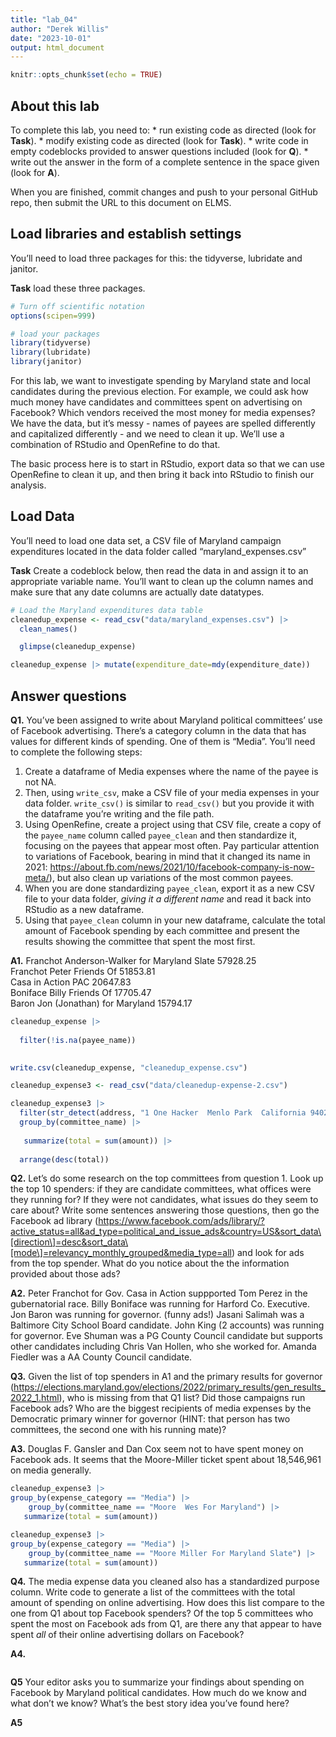 ```yaml
---
title: "lab_04"
author: "Derek Willis"
date: "2023-10-01"
output: html_document
---
```


```r
knitr::opts_chunk$set(echo = TRUE)
```

## About this lab

To complete this lab, you need to: \* run existing code as directed (look for **Task**). \* modify existing code as directed (look for **Task**). \* write code in empty codeblocks provided to answer questions included (look for **Q**). \* write out the answer in the form of a complete sentence in the space given (look for **A**).

When you are finished, commit changes and push to your personal GitHub repo, then submit the URL to this document on ELMS.

## Load libraries and establish settings

You'll need to load three packages for this: the tidyverse, lubridate and janitor.

**Task** load these three packages.

```r
# Turn off scientific notation
options(scipen=999)

# load your packages
library(tidyverse)
library(lubridate)
library(janitor)

```

For this lab, we want to investigate spending by Maryland state and local candidates during the previous election. For example, we could ask how much money have candidates and committees spent on advertising on Facebook? Which vendors received the most money for media expenses? We have the data, but it's messy - names of payees are spelled differently and capitalized differently - and we need to clean it up. We'll use a combination of RStudio and OpenRefine to do that.

The basic process here is to start in RStudio, export data so that we can use OpenRefine to clean it up, and then bring it back into RStudio to finish our analysis.

## Load Data

You'll need to load one data set, a CSV file of Maryland campaign expenditures located in the data folder called "maryland_expenses.csv"

**Task** Create a codeblock below, then read the data in and assign it to an appropriate variable name. You'll want to clean up the column names and make sure that any date columns are actually date datatypes.

```r
# Load the Maryland expenditures data table
cleanedup_expense <- read_csv("data/maryland_expenses.csv") |>
  clean_names() 
```
```r

  glimpse(cleanedup_expense)

```
```r
cleanedup_expense |> mutate(expenditure_date=mdy(expenditure_date)) 
```

## Answer questions

**Q1.** You've been assigned to write about Maryland political committees' use of Facebook advertising. There's a category column in the data that has values for different kinds of spending. One of them is "Media". You'll need to complete the following steps:

   1. Create a dataframe of Media expenses where the name of the payee is not NA.
   2. Then, using `write_csv`, make a CSV file of your media expenses in your data folder. `write_csv()` is similar to `read_csv()` but you provide it with the dataframe you're writing and the file path.
   3. Using OpenRefine, create a project using that CSV file, create a copy of the `payee_name` column called `payee_clean` and then standardize it, focusing on the payees that appear most often. Pay particular attention to variations of Facebook, bearing in mind that it changed its name in 2021: <https://about.fb.com/news/2021/10/facebook-company-is-now-meta/>), but also clean up variations of the most common payees.
   4. When you are done standardizing `payee_clean`, export it as a new CSV file to your data folder, *giving it a different name* and read it back into RStudio as a new dataframe.
   5. Using that `payee_clean` column in your new dataframe, calculate the total amount of Facebook spending by each committee and present the results showing the committee that spent the most first.

**A1.** 
Franchot Anderson-Walker for Maryland Slate	57928.25			
Franchot Peter Friends Of	51853.81			
Casa in Action PAC	20647.83			
Boniface Billy Friends Of	17705.47			
Baron Jon (Jonathan) for Maryland	15794.17

```r
cleanedup_expense |>
  
  filter(!is.na(payee_name)) 
  
```


```r

write.csv(cleanedup_expense, "cleanedup_expense.csv")


```


```r
cleanedup_expense3 <- read_csv("data/cleanedup-expense-2.csv")
```


```r
cleanedup_expense3 |>
  filter(str_detect(address, "1 One Hacker  Menlo Park  California 94025")  | str_detect(address, "1601 Willow Road  Menlo Park  California 94025")  | str_detect(address, "1 Facebook Way  Menlo Park  California 94025") | str_detect(address, "1 Hacker Way  Menlo Park  California 94025")) |>
  group_by(committee_name) |>
 
   summarize(total = sum(amount)) |>
  
  arrange(desc(total)) 
```

**Q2.** Let's do some research on the top committees from question 1. Look up the top 10 spenders: if they are candidate committees, what offices were they running for? If they were not candidates, what issues do they seem to care about? Write some sentences answering those questions, then go the Facebook ad library ([https://www.facebook.com/ads/library/?active_status=all&ad_type=political_and_issue_ads&country=US&sort_data\\[direction\\]=desc&sort_data\\[mode\\]=relevancy_monthly_grouped&media_type=all](https://www.facebook.com/ads/library/?active_status=all&ad_type=political_and_issue_ads&country=US&sort_data\%5Bdirection\%5D=desc&sort_data\%5Bmode\%5D=relevancy_monthly_grouped&media_type=all){.uri}) and look for ads from the top spender. What do you notice about the the information provided about those ads?

**A2.** Peter Franchot for Gov. Casa in Action suppported Tom Perez in the gubernatorial race. Billy Boniface was running for Harford Co. Executive. Jon Baron was running for governor. (funny ads!) Jasani Salimah was a Baltimore City School Board candidate. John King (2 accounts) was running for governor. Eve Shuman was a PG County Council candidate but supports other candidates including Chris Van Hollen, who she worked for. Amanda Fiedler was a AA County Council candidate.



**Q3.** Given the list of top spenders in A1 and the primary results for governor (<https://elections.maryland.gov/elections/2022/primary_results/gen_results_2022_1.html>), who is missing from that Q1 list? Did those campaigns run Facebook ads? Who are the biggest recipients of media expenses by the Democratic primary winner for governor (HINT: that person has two committees, the second one with his running mate)?

**A3.** Douglas F. Gansler and Dan Cox seem not to have spent money on Facebook ads. It seems that the Moore-Miller ticket spent about 18,546,961 on media generally.

```r
cleanedup_expense3 |>
group_by(expense_category == "Media") |>
    group_by(committee_name == "Moore  Wes For Maryland") |>
   summarize(total = sum(amount)) 
```
```r
cleanedup_expense3 |>
group_by(expense_category == "Media") |>
    group_by(committee_name == "Moore Miller For Maryland Slate") |>
   summarize(total = sum(amount)) 
```

**Q4.** The media expense data you cleaned also has a standardized purpose column. Write code to generate a list of the committees with the total amount of spending on online advertising. How does this list compare to the one from Q1 about top Facebook spenders? Of the top 5 committees who spent the most on Facebook ads from Q1, are there any that appear to have spent *all* of their online advertising dollars on Facebook?

**A4.** 

```r
```

**Q5** Your editor asks you to summarize your findings about spending on Facebook by Maryland political candidates. How much do we know and what don't we know? What's the best story idea you've found here?

**A5**
